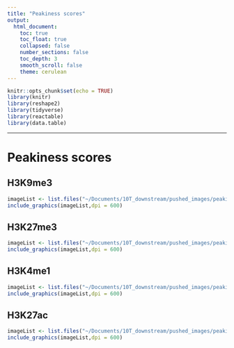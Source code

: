 ```yaml
---
title: "Peakiness scores"
output:
  html_document:
    toc: true
    toc_float: true
    collapsed: false
    number_sections: false
    toc_depth: 3
    smooth_scroll: false
    theme: cerulean
---
```


```r
knitr::opts_chunk$set(echo = TRUE)
library(knitr)
library(reshape2)
library(tidyverse)
library(reactable)
library(data.table)
```

---

# Peakiness scores

## H3K9me3
```r
imageList <- list.files("~/Documents/10T_downstream/pushed_images/peakiness_scores/k9me3", pattern= "*.png", full.names=T)
include_graphics(imageList,dpi = 600)
```

## H3K27me3
```r
imageList <- list.files("~/Documents/10T_downstream/pushed_images/peakiness_scores/k27me3", pattern= "*.png", full.names=T)
include_graphics(imageList,dpi = 600)
```

## H3K4me1
```r
imageList <- list.files("~/Documents/10T_downstream/pushed_images/peakiness_scores/k4me1", pattern= "*.png", full.names=T)
include_graphics(imageList,dpi = 600)
```

## H3K27ac
```r
imageList <- list.files("~/Documents/10T_downstream/pushed_images/peakiness_scores/k27ac", pattern= "*.png", full.names=T)
include_graphics(imageList,dpi = 600)
```